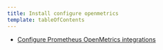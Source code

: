 ```yaml
---
title: Install configure openmetrics
template: tableOfContents
---
```


* [Configure Prometheus OpenMetrics integrations](/docs/integrations/prometheus-integrations/install-configure-openmetrics/configure-prometheus-openmetrics-integrations)
